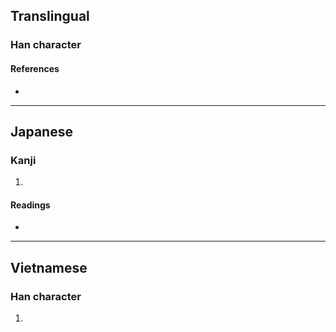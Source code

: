 {{character info/new}}
==Translingual==

===Han character===
{{Han char|rn=98|rad=瓦|as=07|sn=12|four=|canj=MNWG|ids=⿺瓦里}}

====References====
* {{Han ref|kx=0749.301|dkj=21519|hdz=21425.141|uh=74FC|ud=29948}}

----

==Japanese==

===Kanji===
{{ja-kanji|grade=|rs=瓦07}}

# {{rfdef|ja|sort=瓦07}}

====Readings====
* {{ja-readings|on=|kun=[[さらけ]] (sarake)|nanori=}}

----

==Vietnamese==

===Han character===
{{vi-hantu|[[li]]|rs=瓦07}}

# {{rfdef|vi|sort=瓦07}}